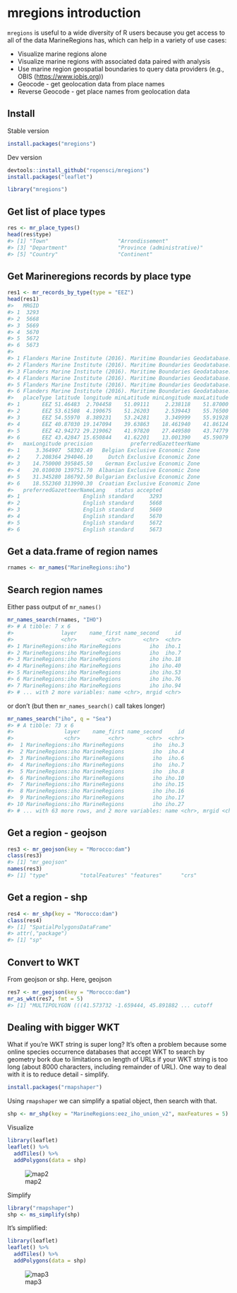 <!--
%\VignetteEngine{knitr::knitr}
%\VignetteIndexEntry{mregions introduction}
%\VignetteEncoding{UTF-8}
-->



mregions introduction
=====================

`mregions` is useful to a wide diversity of R users because you get access to all of the
data MarineRegions has, which can help in a variety of use cases:

* Visualize marine regions alone
* Visualize marine regions with associated data paired with analysis
* Use marine region geospatial boundaries to query data providers (e.g., OBIS (<https://www.iobis.org>))
* Geocode - get geolocation data from place names
* Reverse Geocode - get place names from geolocation data

## Install

Stable version


```r
install.packages("mregions")
```

Dev version


```r
devtools::install_github("ropensci/mregions")
install.packages("leaflet")
```


```r
library("mregions")
```

## Get list of place types


```r
res <- mr_place_types()
head(res$type)
#> [1] "Town"                      "Arrondissement"           
#> [3] "Department"                "Province (administrative)"
#> [5] "Country"                   "Continent"
```

## Get Marineregions records by place type


```r
res1 <- mr_records_by_type(type = "EEZ")
head(res1)
#>   MRGID
#> 1  3293
#> 2  5668
#> 3  5669
#> 4  5670
#> 5  5672
#> 6  5673
#>                                                                                                                                                                                                             gazetteerSource
#> 1 Flanders Marine Institute (2016). Maritime Boundaries Geodatabase: Maritime Boundaries and Exclusive Economic Zones (200NM), version 9. Available online at https://www.marineregions.org/. http://dx.doi.org/10.14284/242
#> 2 Flanders Marine Institute (2016). Maritime Boundaries Geodatabase: Maritime Boundaries and Exclusive Economic Zones (200NM), version 9. Available online at https://www.marineregions.org/. http://dx.doi.org/10.14284/242
#> 3 Flanders Marine Institute (2016). Maritime Boundaries Geodatabase: Maritime Boundaries and Exclusive Economic Zones (200NM), version 9. Available online at https://www.marineregions.org/. http://dx.doi.org/10.14284/242
#> 4 Flanders Marine Institute (2016). Maritime Boundaries Geodatabase: Maritime Boundaries and Exclusive Economic Zones (200NM), version 9. Available online at https://www.marineregions.org/. http://dx.doi.org/10.14284/242
#> 5 Flanders Marine Institute (2016). Maritime Boundaries Geodatabase: Maritime Boundaries and Exclusive Economic Zones (200NM), version 9. Available online at https://www.marineregions.org/. http://dx.doi.org/10.14284/242
#> 6 Flanders Marine Institute (2016). Maritime Boundaries Geodatabase: Maritime Boundaries and Exclusive Economic Zones (200NM), version 9. Available online at https://www.marineregions.org/. http://dx.doi.org/10.14284/242
#>   placeType latitude longitude minLatitude minLongitude maxLatitude
#> 1       EEZ 51.46483  2.704458    51.09111     2.238118    51.87000
#> 2       EEZ 53.61508  4.190675    51.26203     2.539443    55.76500
#> 3       EEZ 54.55970  8.389231    53.24281     3.349999    55.91928
#> 4       EEZ 40.87030 19.147094    39.63863    18.461940    41.86124
#> 5       EEZ 42.94272 29.219062    41.97820    27.449580    43.74779
#> 6       EEZ 43.42847 15.650844    41.62201    13.001390    45.59079
#>   maxLongitude precision            preferredGazetteerName
#> 1     3.364907  58302.49   Belgian Exclusive Economic Zone
#> 2     7.208364 294046.10     Dutch Exclusive Economic Zone
#> 3    14.750000 395845.50    German Exclusive Economic Zone
#> 4    20.010030 139751.70  Albanian Exclusive Economic Zone
#> 5    31.345280 186792.50 Bulgarian Exclusive Economic Zone
#> 6    18.552360 313990.30  Croatian Exclusive Economic Zone
#>   preferredGazetteerNameLang   status accepted
#> 1                    English standard     3293
#> 2                    English standard     5668
#> 3                    English standard     5669
#> 4                    English standard     5670
#> 5                    English standard     5672
#> 6                    English standard     5673
```

## Get a data.frame of region names


```r
rnames <- mr_names("MarineRegions:iho")
```

## Search region names

Either pass output of `mr_names()`


```r
mr_names_search(rnames, "IHO")
#> # A tibble: 7 x 6
#>               layer    name_first name_second     id
#>               <chr>         <chr>       <chr>  <chr>
#> 1 MarineRegions:iho MarineRegions         iho  iho.1
#> 2 MarineRegions:iho MarineRegions         iho  iho.7
#> 3 MarineRegions:iho MarineRegions         iho iho.18
#> 4 MarineRegions:iho MarineRegions         iho iho.40
#> 5 MarineRegions:iho MarineRegions         iho iho.53
#> 6 MarineRegions:iho MarineRegions         iho iho.76
#> 7 MarineRegions:iho MarineRegions         iho iho.94
#> # ... with 2 more variables: name <chr>, mrgid <chr>
```

or don't (but then `mr_names_search()` call takes longer)


```r
mr_names_search("iho", q = "Sea")
#> # A tibble: 73 x 6
#>                layer    name_first name_second     id
#>                <chr>         <chr>       <chr>  <chr>
#>  1 MarineRegions:iho MarineRegions         iho  iho.3
#>  2 MarineRegions:iho MarineRegions         iho  iho.4
#>  3 MarineRegions:iho MarineRegions         iho  iho.6
#>  4 MarineRegions:iho MarineRegions         iho  iho.7
#>  5 MarineRegions:iho MarineRegions         iho  iho.8
#>  6 MarineRegions:iho MarineRegions         iho iho.10
#>  7 MarineRegions:iho MarineRegions         iho iho.15
#>  8 MarineRegions:iho MarineRegions         iho iho.16
#>  9 MarineRegions:iho MarineRegions         iho iho.17
#> 10 MarineRegions:iho MarineRegions         iho iho.27
#> # ... with 63 more rows, and 2 more variables: name <chr>, mrgid <chr>
```

## Get a region - geojson


```r
res3 <- mr_geojson(key = "Morocco:dam")
class(res3)
#> [1] "mr_geojson"
names(res3)
#> [1] "type"          "totalFeatures" "features"      "crs"
```

## Get a region - shp


```r
res4 <- mr_shp(key = "Morocco:dam")
class(res4)
#> [1] "SpatialPolygonsDataFrame"
#> attr(,"package")
#> [1] "sp"
```

## Convert to WKT

From geojson or shp. Here, geojson


```r
res7 <- mr_geojson(key = "Morocco:dam")
mr_as_wkt(res7, fmt = 5)
#> [1] "MULTIPOLYGON (((41.573732 -1.659444, 45.891882 ... cutoff
```

## Dealing with bigger WKT

What if you're WKT string is super long?  It's often a problem because some online species occurrence databases that accept WKT to search by geometry bork due to
limitations on length of URLs if your WKT string is too long (about 8000 characters,
including remainder of URL). One way to deal with it is to reduce detail - simplify.


```r
install.packages("rmapshaper")
```

Using `rmapshaper` we can simplify a spatial object, then search with that.


```r
shp <- mr_shp(key = "MarineRegions:eez_iho_union_v2", maxFeatures = 5)
```

Visualize


```r
library(leaflet)
leaflet() %>%
  addTiles() %>%
  addPolygons(data = shp)
```

![map2](figure/complex.png)

Simplify


```r
library("rmapshaper")
shp <- ms_simplify(shp)
```

It's simplified:


```r
library(leaflet)
leaflet() %>%
  addTiles() %>%
  addPolygons(data = shp)
```

![map3](figure/simple.png)

[mr]: https://github.com/ropensci/mregions
